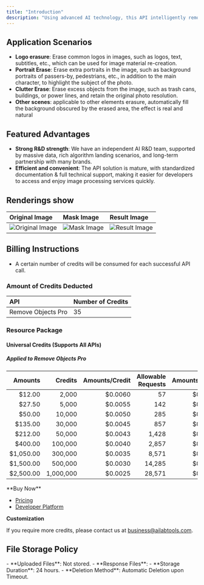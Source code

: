 ```yaml
---
title: "Introduction"
description: "Using advanced AI technology, this API intelligently removes unwanted objects such as text and people from images based on a provided mask image. It enables fast, precise editing, making it easy to erase specific elements while preserving the integrity of the remaining content."
---
```


## Application Scenarios

- **Logo erasure**: Erase common logos in images, such as logos, text, subtitles, etc., which can be used for image material re-creation.
- **Portrait Erase**: Erase extra portraits in the image, such as background portraits of passers-by, pedestrians, etc., in addition to the main character, to highlight the subject of the photo.
- **Clutter Erase**: Erase excess objects from the image, such as trash cans, buildings, or power lines, and retain the original photo resolution.
- **Other scenes**: applicable to other elements erasure, automatically fill the background obscured by the erased area, the effect is real and natural

## Featured Advantages

- **Strong R&D strength**: We have an independent AI R&D team, supported by massive data, rich algorithm landing scenarios, and long-term partnership with many brands.
- **Efficient and convenient**: The API solution is mature, with standardized documentation & full technical support, making it easier for developers to access and enjoy image processing services quickly.

## Renderings show

| Original Image                                                                                    | Mask Image                                                                                  | Result Image                                                                                    |
|:--------------------------------------------------------------------------------------------------|:--------------------------------------------------------------------------------------------|:------------------------------------------------------------------------------------------------|
| ![Original Image](https://ai-resource.ailabtools.com/remove-objects-pro/doc/OriginalImage-1.webp) | ![Mask Image](https://ai-resource.ailabtools.com/remove-objects-pro/doc/MaskImage-1-1.webp) | ![Result Image](https://ai-resource.ailabtools.com/remove-objects-pro/doc/ResultImage-1-1.webp) |

## Billing Instructions

- A certain number of credits will be consumed for each successful API call.

### Amount of Credits Deducted

| API                | Number of Credits |
|:-------------------|:------------------|
| Remove Objects Pro | 35                |

### Resource Package

#### Universal Credits (Supports All APIs)

##### Applied to Remove Objects Pro

|   Amounts |   Credits | Amounts/Credit | Allowable Requests | Amounts/Request |
|----------:|----------:|---------------:|-------------------:|----------------:|
|    $12.00 |     2,000 |        $0.0060 |                 57 |       $0.210000 |
|    $27.50 |     5,000 |        $0.0055 |                142 |       $0.192500 |
|    $50.00 |    10,000 |        $0.0050 |                285 |       $0.175000 |
|   $135.00 |    30,000 |        $0.0045 |                857 |       $0.157500 |
|   $212.00 |    50,000 |        $0.0043 |              1,428 |       $0.148750 |
|   $400.00 |   100,000 |        $0.0040 |              2,857 |       $0.140000 |
| $1,050.00 |   300,000 |        $0.0035 |              8,571 |       $0.122500 |
| $1,500.00 |   500,000 |        $0.0030 |             14,285 |       $0.105000 |
| $2,500.00 | 1,000,000 |        $0.0025 |             28,571 |       $0.087500 |
<Tip>
**Buy Now**

- <a href="https://www.ailabtools.com/price?tab=developer" target="_blank">Pricing</a>
- <a href="https://www.ailabtools.com/developer-platform" target="_blank">Developer Platform</a>

**Customization**

If you require more credits, please contact us at <a href="mailto:business@ailabtools.com">business@ailabtools.com</a>.
</Tip>
## File Storage Policy
<Tip>
- **Uploaded Files**: Not stored.
- **Response Files**:
  - **Storage Duration**: 24 hours.
  - **Deletion Method**: Automatic Deletion upon Timeout.
</Tip>  